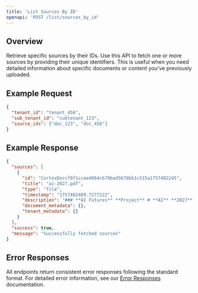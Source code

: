```yaml
---
title: 'List Sources By ID'
openapi: 'POST /list/sources_by_id'
---
```



<Panel>
  <TableOfContents />
</Panel>

## Overview

Retrieve specific sources by their IDs. Use this API to fetch one or more sources by providing their unique identifiers. This is useful when you need detailed information about specific documents or content you've previously uploaded.

## Example Request

```json
{
  "tenant_id": "tenant_456",
  "sub_tenant_id": "subtenant_123",
  "source_ids": ["doc_123", "doc_456"]
}
```

## Example Response

```json
{
  "sources": [
    {
      "id": "CortexDoccf0f1ccee4864c679bad5678bb1c515a1757402245",
      "title": "ai-2027.pdf",
      "type": "file",
      "timestamp": "1757402409.7277222",
      "description": "### **AI Futures** **Project** # **AI** **2027** ### **AI Futures** ### **Project** ## **`Daniel Kokotajlo`** **`Scott Alexander`** **`Thomas Larsen`** **`Eli Lifland`** **`Romeo Dean`** ``` Originally published on April 3rd 2025 on AI-2027.com ``` ``` Design by Lightcone Infrastructure ``` ## **AI 2027** We predict that the impact of superhuman AI",
      "document_metadata": {},
      "tenant_metadata": {}
    }
  ],
  "success": true,
  "message": "Successfully fetched sources"
}
```

## Error Responses

All endpoints return consistent error responses following the standard format. For detailed error information, see our [Error Responses](/api-reference/error-responses) documentation.

